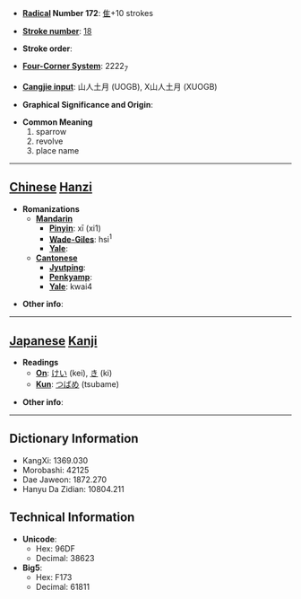* '''[[Wiktionary:Chinese radical index| Radical]] Number 172''': [[Wiktionary:Chinese radical index 隹|隹]]+10 strokes

* '''[[Wiktionary:Chinese total strokes index|Stroke number]]''': [[Wiktionary:Chinese total strokes index 18|18]]

* '''Stroke order''': 

* '''[[Wiktionary:Chinese four corner index|Four-Corner System]]''': 2222<sub>7</sub>

* '''[[Wiktionary:Chinese Cangjie index|Cangjie input]]''': 山人土月 (UOGB), X山人土月 (XUOGB)

* '''Graphical Significance and Origin''': 

* '''Common Meaning'''
*#sparrow
*# revolve
*# place name


----

== [[Chinese]] [[Hanzi]] ==

* '''Romanizations'''
** '''[[Mandarin]]'''
*** '''[[Pinyin]]''': xī (xi1)
*** '''[[Wade-Giles]]''': hsi<sup>1</sup>
*** '''[[Yale]]''': 
** '''[[Cantonese]]'''
*** '''[[Jyutping]]''':
*** '''[[Penkyamp]]''': 
*** '''[[Yale]]''': kwai4

* '''Other info''': 

----

== [[Japanese]] [[Kanji]] ==

* '''Readings'''
** '''[[On]]''': [[けい]] (kei), [[き]] (ki)
** '''[[Kun]]''': [[つばめ]] (tsubame)

* '''Other info''':  

----

== Dictionary Information ==

* KangXi: 1369.030
* Morobashi: 42125
* Dae Jaweon: 1872.270
* Hanyu Da Zidian: 10804.211

== Technical Information ==

* '''Unicode''':
** Hex: 96DF
** Decimal: 38623
* '''Big5''':
** Hex: F173
** Decimal: 61811